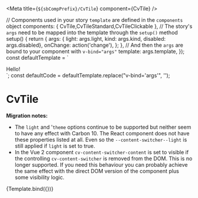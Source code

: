 
<Meta title={`${sbCompPrefix}/CvTile`} component={CvTile} />

  // Components used in your story `template` are defined in the `components` object
  components: {
    CvTile,CvTileStandard,CvTileClickable
  },
  // The story's `args` need to be mapped into the template through the `setup()` method
  setup() {
    return {
      args: { light: args.light, kind: args.kind,  disabled: args.disabled},
      onChange: action('change'),
    };
  },
  // And then the `args` are bound to your component with `v-bind="args"`
  template: args.template,
});
const defaultTemplate = `
<div>
  <cv-tile v-bind='args' @change="onChange">Hello!</cv-tile>
</div>
`;
const defaultCode = defaultTemplate.replace("v-bind='args'", '');

# CvTile

**Migration notes:**

- The `light` and '`theme` options continue to be supported but neither seem to have any effect with Carbon 10.
  The React component does not have these properties listed at all. Even so the `--content-switcher--light` is still
  applied if `light` is set to true.
- In the Vue 2 component `cv-content-switcher-content` is set to visible if the controlling `cv-content-switcher` is
  removed from the DOM. This is no longer supported. If you need this behaviour you can probably achieve the same effect
  with the direct DOM version of the component plus some visibility logic.

<Canvas>
  <Story
    name="Default"
    parameters={{
      controls: { exclude: ['default', 'selected', 'template', 'data'] },
      docs: { source: { code: defaultCode } },
    }}
    args={{
      light: true,
      disabled: false,
      template: defaultTemplate,
    }}
    argTypes={{
      kind: { control: 'select', default: 'standard', options: ['clickable', 'expandable', 'selectable', 'standard'] },
    }}
  >
    {Template.bind({})}
  </Story>
</Canvas>
